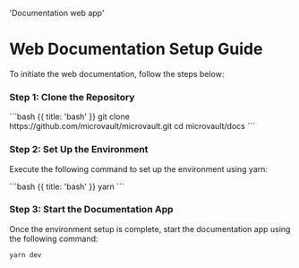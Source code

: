   'Documentation web app'

# Web Documentation Setup Guide
To initiate the web documentation, follow the steps below:

### Step 1: Clone the Repository

<CodeGroup>
```bash {{ title: 'bash' }}
git clone https://github.com/microvault/microvault.git
cd microvault/docs
```
</CodeGroup> 

### Step 2: Set Up the Environment
Execute the following command to set up the environment using yarn:

<CodeGroup>
```bash {{ title: 'bash' }}
yarn
```
</CodeGroup>

### Step 3: Start the Documentation App
Once the environment setup is complete, start the documentation app using the following command:
<CodeGroup>
```bash {{ title: 'bash' }}
yarn dev
```
</CodeGroup>
